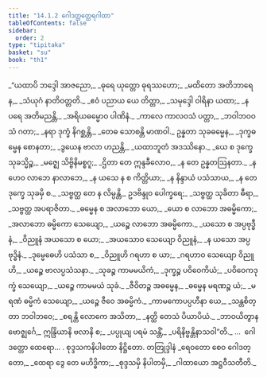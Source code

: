 ```yaml
---
title: "14.1.2 ဂေါဒတ္တတ္ထေရဂါထာ"
tableOfContents: false
sidebar:
  order: 2
type: "tipitaka"
basket: "su"
book: "th1"
---
```



<DynamicBreadcrumb />

<Division number="659" book="th1" e="ch" v="19" p="315">

<Paragraph number="986" type="verses" book="th1">
_“ယထာပိ ဘဒ္ဒေါ အာဇညော,_  
_ဓုရေ ယုတ္တော ဓုရဿဟော;_  
_မထိတော အတိဘာရေန,_  
_သံယုဂံ နာတိဝတ္တတိ._  

</Paragraph>

</Division>
<Division number="660" book="th1" e="ch" v="19" p="315">

<Paragraph number="987" type="verses" book="th1">
_ဧဝံ ပညာယ ယေ တိတ္တာ,_  
_သမုဒ္ဒေါ ဝါရိနာ ယထာ;_  
_န ပရေ အတိမညန္တိ,_  
_အရိယဓမ္မောဝ ပါဏိနံ._  

</Paragraph>

</Division>
<Division number="661" book="th1" e="ch" v="19" p="315">

<Paragraph number="988" type="verses" book="th1">
_ကာလေ ကာလဝသံ ပတ္တာ,_  
_ဘဝါဘဝဝသံ ဂတာ;_  
_နရာ ဒုက္ခံ နိဂစ္ဆန္တိ,_  
_တေဓ သောစန္တိ မာဏဝါ._  

</Paragraph>

</Division>
<Division number="662" book="th1" e="ch" v="19" p="315">

<Paragraph number="989" type="verses" book="th1">
ဥန္နတာ သုခဓမ္မေန,_  
_ဒုက္ခဓမ္မေန စောနတာ;_  
_ဒွယေန ဗာလာ ဟညန္တိ,_  
_ယထာဘူတံ အဒဿိနော._  

</Paragraph>

</Division>
<Division number="663" book="th1" e="ch" v="19" p="315">

<Paragraph number="990" type="verses" book="th1">
_ယေ စ ဒုက္ခေ သုခသ္မိဉ္စ,_  
_မဇ္ဈေ သိဗ္ဗိနိမစ္စဂူ;_  
_ဌိတာ တေ ဣန္ဒခီလောဝ,_  
_န တေ ဥန္နတဩနတာ._  

</Paragraph>

</Division>
<Division number="664" book="th1" e="ch" v="19" p="315">

<Paragraph number="991" type="verses" book="th1">
_န ဟေဝ လာဘေ နာလာဘေ,_  
_န ယသေ န စ ကိတ္တိယာ;_  
_န နိန္ဒာယံ ပသံသာယ,_  
_န တေ ဒုက္ခေ သုခမှိ စ._  

</Paragraph>

</Division>
<Division number="665" book="th1" e="ch" v="19" p="315">

<Paragraph number="992" type="verses" book="th1">
_သဗ္ဗတ္ထ တေ န လိမ္ပန္တိ,_  
ဥဒဗိန္ဒုဝ ပေါက္ခရေ;_  
_သဗ္ဗတ္ထ သုခိတာ ဓီရာ,_  
_သဗ္ဗတ္ထ အပရာဇိတာ._  

</Paragraph>

</Division>
<Division number="666" book="th1" e="ch" v="19" p="315">

<Paragraph number="993" type="verses" book="th1">
_ဓမ္မေန စ အလာဘော ယော,_  
_ယော စ လာဘော အဓမ္မိကော;_  
_အလာဘော ဓမ္မိကော သေယျော,_  
_ယဉ္စေ လာဘော အဓမ္မိကော._  

</Paragraph>

</Division>
<Division number="667" book="th1" e="ch" v="19" p="315">

<Paragraph number="994" type="verses" book="th1">
_ယသော စ အပ္ပဗုဒ္ဓီနံ,_  
_ဝိညူနံ အယသော စ ယော;_  
_အယသောဝ သေယျော ဝိညူနံ,_  
_န ယသော အပ္ပဗုဒ္ဓိနံ._  

</Paragraph>

</Division>
<Division number="668" book="th1" e="ch" v="19" p="316">

<Paragraph number="995" type="verses" book="th1">
_ဒုမ္မေဓေဟိ ပသံသာ စ,_  
_ဝိညူဟိ ဂရဟာ စ ယာ;_  
_ဂရဟာဝ သေယျော ဝိညူဟိ,_  
_ယဉ္စေ ဗာလပ္ပသံသနာ._  

</Paragraph>

</Division>
<Division number="669" book="th1" e="ch" v="19" p="316">

<Paragraph number="996" type="verses" book="th1">
_သုခဉ္စ ကာမမယိကံ,_  
_ဒုက္ခဉ္စ ပဝိဝေကိယံ;_  
_ပဝိဝေကဒုက္ခံ သေယျော,_  
_ယဉ္စေ ကာမမယံ သုခံ._  

</Paragraph>

</Division>
<Division number="670" book="th1" e="ch" v="19" p="316">

<Paragraph number="997" type="verses" book="th1">
_ဇီဝိတဉ္စ အဓမ္မေန,_  
_ဓမ္မေန မရဏဉ္စ ယံ;_  
_မရဏံ ဓမ္မိကံ သေယျော,_  
_ယဉ္စေ ဇီဝေ အဓမ္မိကံ._  

</Paragraph>

</Division>
<Division number="671" book="th1" e="ch" v="19" p="316">

<Paragraph number="998" type="verses" book="th1">
_ကာမကောပပ္ပဟီနာ ယေ,_  
_သန္တစိတ္တာ ဘဝါဘဝေ;_  
_စရန္တိ လောကေ အသိတာ,_  
_နတ္ထိ တေသံ ပိယာပိယံ._  

</Paragraph>

</Division>
<Division number="672" book="th1" e="ch" v="19" p="316">

<Paragraph number="999" type="verses" book="th1">
_ဘာဝယိတွာန ဗောဇ္ဈင်္ဂေ,_  
ဣန္ဒြိယာနိ ဗလာနိ စ;_  
_ပပ္ပုယျ ပရမံ သန္တိံ,_  
_ပရိနိဗ္ဗန္တိနာသဝါ”တိ._  


</Paragraph>
</Division>

<Paragraph number="1000" type="center" book="th1">
…  ဂေါဒတ္တော ထေရော… .



</Paragraph>

<Paragraph number="1001" type="center" book="th1">
စုဒ္ဒသကနိပါတော နိဋ္ဌိတော.



</Paragraph>

<Paragraph number="1002" type="center" book="th1">
တတြုဒ္ဒါနံ


</Paragraph>

<Paragraph number="1003" type="verses" book="th1">
_ရေဝတော စေဝ ဂေါဒတ္တော,_  
_ထေရာ ဒွေ တေ မဟိဒ္ဓိကာ;_  
_စုဒ္ဒသမှိ နိပါတမှိ,_  
_ဂါထာယော အဋ္ဌဝီသတီတိ._
</Paragraph>